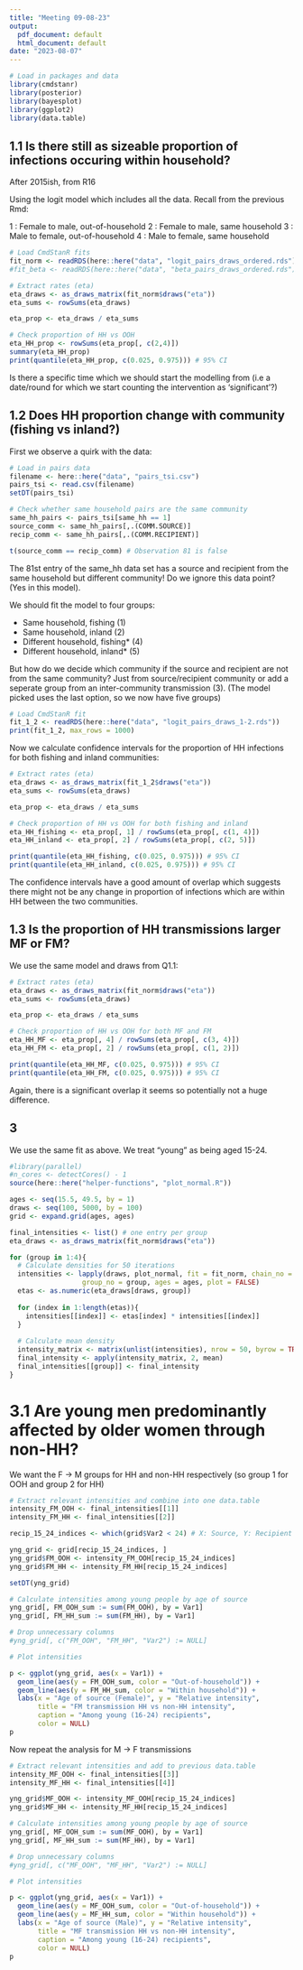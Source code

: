 ```yaml
---
title: "Meeting 09-08-23"
output:
  pdf_document: default
  html_document: default
date: "2023-08-07"
---
```


```r
# Load in packages and data
library(cmdstanr)
library(posterior)
library(bayesplot)
library(ggplot2)
library(data.table)
```

## 1.1 Is there still as sizeable proportion of infections occuring within household?

After 2015ish, from R16

Using the logit model which includes all the data. Recall from the previous Rmd:

1 : Female to male, out-of-household
2 : Female to male, same household 
3 : Male to female, out-of-household
4 : Male to female, same household

```r
# Load CmdStanR fits
fit_norm <- readRDS(here::here("data", "logit_pairs_draws_ordered.rds"))
#fit_beta <- readRDS(here::here("data", "beta_pairs_draws_ordered.rds"))

# Extract rates (eta)
eta_draws <- as_draws_matrix(fit_norm$draws("eta"))
eta_sums <- rowSums(eta_draws)

eta_prop <- eta_draws / eta_sums

# Check proportion of HH vs OOH
eta_HH_prop <- rowSums(eta_prop[, c(2,4)])
summary(eta_HH_prop)
print(quantile(eta_HH_prop, c(0.025, 0.975))) # 95% CI
```

Is there a specific time which we should start the modelling from (i.e a date/round for which we start counting the intervention as 'significant'?)

## 1.2 Does HH proportion change with community (fishing vs inland?)

First we observe a quirk with the data:

```r
# Load in pairs data
filename <- here::here("data", "pairs_tsi.csv")
pairs_tsi <- read.csv(filename)
setDT(pairs_tsi)

# Check whether same household pairs are the same community
same_hh_pairs <- pairs_tsi[same_hh == 1]
source_comm <- same_hh_pairs[,.(COMM.SOURCE)]
recip_comm <- same_hh_pairs[,.(COMM.RECIPIENT)]

t(source_comm == recip_comm) # Observation 81 is false
```

The 81st entry of the same_hh data set has a source and recipient from the same household but different community! Do we ignore this data point? (Yes in this 
model).

We should fit the model to four groups:

- Same household, fishing (1)
- Same household, inland (2)
- Different household, fishing* (4)
- Different household, inland* (5)

But how do we decide which community if the source and recipient are not from
the same community? Just from source/recipient community or add a seperate group
from an inter-community transmission (3). (The model picked uses the last option, so
we now have five groups)


```r
# Load CmdStanR fit
fit_1_2 <- readRDS(here::here("data", "logit_pairs_draws_1-2.rds"))
print(fit_1_2, max_rows = 1000)
```

Now we calculate confidence intervals for the proportion of HH infections for
both fishing and inland communities:

```r
# Extract rates (eta)
eta_draws <- as_draws_matrix(fit_1_2$draws("eta"))
eta_sums <- rowSums(eta_draws)

eta_prop <- eta_draws / eta_sums

# Check proportion of HH vs OOH for both fishing and inland
eta_HH_fishing <- eta_prop[, 1] / rowSums(eta_prop[, c(1, 4)])
eta_HH_inland <- eta_prop[, 2] / rowSums(eta_prop[, c(2, 5)])

print(quantile(eta_HH_fishing, c(0.025, 0.975))) # 95% CI
print(quantile(eta_HH_inland, c(0.025, 0.975))) # 95% CI
```

The confidence intervals have a good amount of overlap which suggests there 
might not be any change in proportion of infections which are within HH between
the two communities.

## 1.3 Is the proportion of HH transmissions larger MF or FM?

We use the same model and draws from Q1.1:

```r
# Extract rates (eta)
eta_draws <- as_draws_matrix(fit_norm$draws("eta"))
eta_sums <- rowSums(eta_draws)

eta_prop <- eta_draws / eta_sums

# Check proportion of HH vs OOH for both MF and FM
eta_HH_MF <- eta_prop[, 4] / rowSums(eta_prop[, c(3, 4)])
eta_HH_FM <- eta_prop[, 2] / rowSums(eta_prop[, c(1, 2)])

print(quantile(eta_HH_MF, c(0.025, 0.975))) # 95% CI
print(quantile(eta_HH_FM, c(0.025, 0.975))) # 95% CI
```

Again, there is a significant overlap it seems so potentially not a huge
difference.

## 3

We use the same fit as above. We treat "young" as being aged 15-24.

```r
#library(parallel)
#n_cores <- detectCores() - 1
source(here::here("helper-functions", "plot_normal.R"))

ages <- seq(15.5, 49.5, by = 1)
draws <- seq(100, 5000, by = 100)
grid <- expand.grid(ages, ages)

final_intensities <- list() # one entry per group
eta_draws <- as_draws_matrix(fit_norm$draws("eta"))

for (group in 1:4){
  # Calculate densities for 50 iterations
  intensities <- lapply(draws, plot_normal, fit = fit_norm, chain_no = 1, 
                  group_no = group, ages = ages, plot = FALSE)
  etas <- as.numeric(eta_draws[draws, group])
  
  for (index in 1:length(etas)){
    intensities[[index]] <- etas[index] * intensities[[index]]
  }
  
  # Calculate mean density
  intensity_matrix <- matrix(unlist(intensities), nrow = 50, byrow = TRUE)
  final_intensity <- apply(intensity_matrix, 2, mean)
  final_intensities[[group]] <- final_intensity
}
```

# 3.1 Are young men predominantly affected by older women through non-HH?

We want the F -> M groups for HH and non-HH respectively (so group 1 for OOH and
group 2 for HH)

```r
# Extract relevant intensities and combine into one data.table
intensity_FM_OOH <- final_intensities[[1]]
intensity_FM_HH <- final_intensities[[2]]

recip_15_24_indices <- which(grid$Var2 < 24) # X: Source, Y: Recipient

yng_grid <- grid[recip_15_24_indices, ]
yng_grid$FM_OOH <- intensity_FM_OOH[recip_15_24_indices]
yng_grid$FM_HH <- intensity_FM_HH[recip_15_24_indices]

setDT(yng_grid)

# Calculate intensities among young people by age of source
yng_grid[, FM_OOH_sum := sum(FM_OOH), by = Var1]
yng_grid[, FM_HH_sum := sum(FM_HH), by = Var1]

# Drop unnecessary columns
#yng_grid[, c("FM_OOH", "FM_HH", "Var2") := NULL]

# Plot intensities

p <- ggplot(yng_grid, aes(x = Var1)) + 
  geom_line(aes(y = FM_OOH_sum, color = "Out-of-household")) +
  geom_line(aes(y = FM_HH_sum, color = "Within household")) +
  labs(x = "Age of source (Female)", y = "Relative intensity",
       title = "FM transmission HH vs non-HH intensity",
       caption = "Among young (16-24) recipients",
       color = NULL)
p
```

Now repeat the analysis for M -> F transmissions

```r
# Extract relevant intensities and add to previous data.table
intensity_MF_OOH <- final_intensities[[3]]
intensity_MF_HH <- final_intensities[[4]]

yng_grid$MF_OOH <- intensity_MF_OOH[recip_15_24_indices]
yng_grid$MF_HH <- intensity_MF_HH[recip_15_24_indices]

# Calculate intensities among young people by age of source
yng_grid[, MF_OOH_sum := sum(MF_OOH), by = Var1]
yng_grid[, MF_HH_sum := sum(MF_HH), by = Var1]

# Drop unnecessary columns
#yng_grid[, c("MF_OOH", "MF_HH", "Var2") := NULL]

# Plot intensities

p <- ggplot(yng_grid, aes(x = Var1)) + 
  geom_line(aes(y = MF_OOH_sum, color = "Out-of-household")) +
  geom_line(aes(y = MF_HH_sum, color = "Within household")) +
  labs(x = "Age of source (Male)", y = "Relative intensity",
       title = "MF transmission HH vs non-HH intensity",
       caption = "Among young (16-24) recipients",
       color = NULL)
p
```